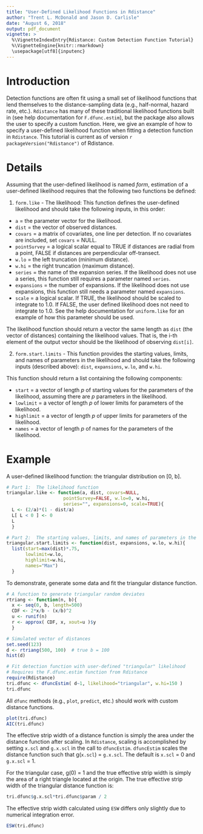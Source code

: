 ```yaml
---
title: "User-Defined Likelihood Functions in Rdistance"
author: "Trent L. McDonald and Jason D. Carlisle"
date: "August 6, 2018"
output: pdf_document
vignette: >
  %\VignetteIndexEntry{Rdistance: Custom Detection Function Tutorial}
  %\VignetteEngine{knitr::rmarkdown}
  \usepackage[utf8]{inputenc}
---
```


# Introduction
Detection functions are often fit using a small set of likelihood functions that lend themselves to the distance-sampling data (e.g., half-normal, hazard rate, etc.).  `Rdistance` has many of these traditional likelihood functions built in (see help documentation for `F.dfunc.estim`), but the package also allows the user to specify a custom function.  Here, we give an example of how to specify a user-defined likelihood function when fitting a detection function in `Rdistance`.  This tutorial is current as of version `r packageVersion("Rdistance")` of Rdistance.


# Details
Assuming that the user-defined likelihood is named _form_, estimation of a user-defined likelihood requires that the following two functions be defined:

1. `form.like` - The likelihood: This function defines the user-defined likelihood and should
take the following inputs, in this order:

* `a` = the parameter vector for the likelihood.  
* `dist` = the vector of observed distances.  
* `covars` = a matrix of covariates, one line per detection. If no covariates 
are included, set `covars` = NULL.  
* `pointSurvey` = a logical scalar equal to TRUE if distances 
are radial from a point, FALSE if distances are perpendicular off-transect.  
* `w.lo` = the left truncation (minimum distance).  
* `w.hi` = the right truncation (maximum distance).  
* `series` = the name of the expansion series. If the likelihood does not use a series, this
function still requires a parameter named `series`.  
* `expansions` = the number of expansions. If the likelihood does not use expansions, this
function still needs a parameter named `expansions`.  
* `scale` = a logical scalar. If TRUE, the likelihood should be scaled to integrate to 1.0. If
FALSE, the user defined likelihood does not need to integrate to 1.0. See the help documentation for `uniform.like` for an example of how this parameter should be used.

The likelihood function should return a vector the same length as `dist` (the vector of distances) containing the likelihood values. That is, the i-th element of the output vector should be the likelihood of observing `dist[i]`.


2. `form.start.limits` - This function provides the starting values, limits, and names of parameters in the likelihood and should take the following inputs (described above):  `dist`, `expansions`, `w.lo`, and `w.hi`.

This function should return a list containing the following components:

* `start` = a vector of length _p_ of starting values for the parameters of the likelihood, assuming
there are _p_ parameters in the likelihood.  
* `lowlimit` = a vector of length _p_ of lower limits for parameters of the likelihood.  
* `highlimit` = a vector of length _p_ of upper limits for parameters of the likelihood.  
* `names` = a vector of length _p_ of names for the parameters of the likelihood.  

# Example
A user-defined likelihood function: the triangular distribution on [0, b].
```r
# Part 1:  The likelihood function
triangular.like <- function(a, dist, covars=NULL, 
                     pointSurvey=FALSE, w.lo=0, w.hi, 
                     series="", expansions=0, scale=TRUE){
  L <- (2/a)*(1 - dist/a)
  L[ L < 0 ] <- 0
  L
  }

```

```r
# Part 2:  The starting values, limits, and names of parameters in the likelihood
triangular.start.limits <- function(dist, expansions, w.lo, w.hi){
  list(start=max(dist)*.75,
       lowlimit=w.lo,
       highlimit=w.hi,
       names="Max")
  }

```

To demonstrate, generate some data and fit the triangular distance function.

```r
# A function to generate triangular random deviates
rtriang <- function(n, b){
  x <- seq(0, b, length=500)
  CDF <- 2*x/b - (x/b)^2
  u <- runif(n)
  r <- approx( CDF, x, xout=u )$y
  }

# Simulated vector of distances
set.seed(123)
d <- rtriang(500, 100)  # true b = 100
hist(d)
```
    
```r
# Fit detection function with user-defined "triangular" likelihood
# Requires the F.dfunc.estim function from Rdistance
require(Rdistance)
tri.dfunc <- dfuncEstim( d~1, likelihood="triangular", w.hi=150 )
tri.dfunc
```

All `dfunc` methods (e.g., `plot`, `predict`, etc.) should work with custom distance functions.
```r
plot(tri.dfunc)
AIC(tri.dfunc)
```


The effective strip width of a distance function is simply the 
area under the distance function 
after scaling.
In `Rdistance`, scaling is 
accomplished by setting `x.scl` and `g.x.scl` in the 
call to `dfuncEstim`.  `dfuncEstim` scales the distance 
function such that g(`x.scl`) = `g.x.scl`.  The 
default is `x.scl` = 0 and `g.x.scl` = 1. 

For the triangular case, g(0) = 1 and the true effective strip
width is simply the area of a right triangle located at the origin.
The true effective strip width of the triangular distance function 
is:
```r
tri.dfunc$g.x.scl*tri.dfunc$param / 2
```

The effective strip width calculated using `ESW` differs only slightly due to numerical integration error.
```r

ESW(tri.dfunc)
```
